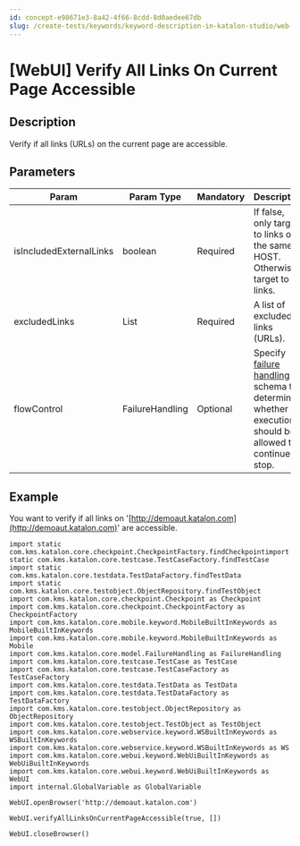 ```yaml
---
id: concept-e98671e3-8a42-4f66-8cdd-8d0aedee67db
slug: /create-tests/keywords/keyword-description-in-katalon-studio/web-ui-keywords/webui-verify-all-links-on-current-page-accessible
---
```


# \[WebUI\] Verify All Links On Current Page Accessible

## Description

Verify if all links \(URLs\) on the current page are accessible.

## Parameters

<table><tr><th>Param</th><th>Param Type</th><th>Mandatory</th><th>Description</th></tr><tbody><tr><td>isIncludedExternalLinks</td><td>boolean</td><td>Required</td><td>If false, only target to links on the same HOST. Otherwise, target to all links.</td></tr><tr><td>excludedLinks</td><td>List</td><td>Required</td><td>A list of excluded links (URLs).</td></tr><tr><td>flowControl</td><td>FailureHandling</td><td>Optional</td><td>Specify <a href="/maintain/configure-failure-handling-settings-in-katalon-studio" >failure handling</a> schema to determine whether the execution should be allowed to continue or stop.</td></tr></tbody></table>

## Example

You want to verify if all links on '[http://demoaut.katalon.com](http://demoaut.katalon.com)' are accessible.

```
import static com.kms.katalon.core.checkpoint.CheckpointFactory.findCheckpointimport static com.kms.katalon.core.testcase.TestCaseFactory.findTestCase
import static com.kms.katalon.core.testdata.TestDataFactory.findTestData
import static com.kms.katalon.core.testobject.ObjectRepository.findTestObject
import com.kms.katalon.core.checkpoint.Checkpoint as Checkpoint
import com.kms.katalon.core.checkpoint.CheckpointFactory as CheckpointFactory
import com.kms.katalon.core.mobile.keyword.MobileBuiltInKeywords as MobileBuiltInKeywords
import com.kms.katalon.core.mobile.keyword.MobileBuiltInKeywords as Mobile
import com.kms.katalon.core.model.FailureHandling as FailureHandling
import com.kms.katalon.core.testcase.TestCase as TestCase
import com.kms.katalon.core.testcase.TestCaseFactory as TestCaseFactory
import com.kms.katalon.core.testdata.TestData as TestData
import com.kms.katalon.core.testdata.TestDataFactory as TestDataFactory
import com.kms.katalon.core.testobject.ObjectRepository as ObjectRepository
import com.kms.katalon.core.testobject.TestObject as TestObject
import com.kms.katalon.core.webservice.keyword.WSBuiltInKeywords as WSBuiltInKeywords
import com.kms.katalon.core.webservice.keyword.WSBuiltInKeywords as WS
import com.kms.katalon.core.webui.keyword.WebUiBuiltInKeywords as WebUiBuiltInKeywords
import com.kms.katalon.core.webui.keyword.WebUiBuiltInKeywords as WebUI
import internal.GlobalVariable as GlobalVariable

WebUI.openBrowser('http://demoaut.katalon.com')

WebUI.verifyAllLinksOnCurrentPageAccessible(true, [])

WebUI.closeBrowser()

```